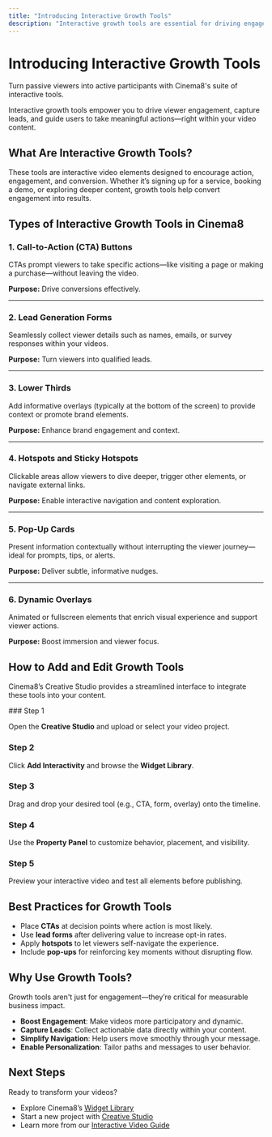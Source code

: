 ```yaml
---
title: "Introducing Interactive Growth Tools"
description: "Interactive growth tools are essential for driving engagement, capturing leads, and turning passive viewers into active participants. Cinema8 offers a wide range of interactive elements such as CTAs, buttons, lead generation forms, lower thirds, and more to achieve this goal. Here's an overview of the available tools and how to use them."
---
```




# Introducing Interactive Growth Tools

<Callout type="info">
Turn passive viewers into active participants with Cinema8's suite of interactive tools.
</Callout>

Interactive growth tools empower you to drive viewer engagement, capture leads, and guide users to take meaningful actions—right within your video content.

## What Are Interactive Growth Tools?

These tools are interactive video elements designed to encourage action, engagement, and conversion. Whether it’s signing up for a service, booking a demo, or exploring deeper content, growth tools help convert engagement into results.

## Types of Interactive Growth Tools in Cinema8

<Steps>

### 1. Call-to-Action (CTA) Buttons

CTAs prompt viewers to take specific actions—like visiting a page or making a purchase—without leaving the video.

**Purpose:** Drive conversions effectively.

---

### 2. Lead Generation Forms

Seamlessly collect viewer details such as names, emails, or survey responses within your videos.

**Purpose:** Turn viewers into qualified leads.

---

### 3. Lower Thirds

Add informative overlays (typically at the bottom of the screen) to provide context or promote brand elements.

**Purpose:** Enhance brand engagement and context.

---

### 4. Hotspots and Sticky Hotspots

Clickable areas allow viewers to dive deeper, trigger other elements, or navigate external links.

**Purpose:** Enable interactive navigation and content exploration.

---

### 5. Pop-Up Cards

Present information contextually without interrupting the viewer journey—ideal for prompts, tips, or alerts.

**Purpose:** Deliver subtle, informative nudges.

---

### 6. Dynamic Overlays

Animated or fullscreen elements that enrich visual experience and support viewer actions.

**Purpose:** Boost immersion and viewer focus.

</Steps>

## How to Add and Edit Growth Tools

Cinema8’s Creative Studio provides a streamlined interface to integrate these tools into your content.

<Steps>
### Step 1

Open the **Creative Studio** and upload or select your video project.

### Step 2

Click **Add Interactivity** and browse the **Widget Library**.

### Step 3

Drag and drop your desired tool (e.g., CTA, form, overlay) onto the timeline.

### Step 4

Use the **Property Panel** to customize behavior, placement, and visibility.

### Step 5

Preview your interactive video and test all elements before publishing.

</Steps>

## Best Practices for Growth Tools

- Place **CTAs** at decision points where action is most likely.
- Use **lead forms** after delivering value to increase opt-in rates.
- Apply **hotspots** to let viewers self-navigate the experience.
- Include **pop-ups** for reinforcing key moments without disrupting flow.

## Why Use Growth Tools?

<Callout type="important">
Growth tools aren't just for engagement—they’re critical for measurable business impact.
</Callout>

- **Boost Engagement**: Make videos more participatory and dynamic.
- **Capture Leads**: Collect actionable data directly within your content.
- **Simplify Navigation**: Help users move smoothly through your message.
- **Enable Personalization**: Tailor paths and messages to user behavior.

## Next Steps

Ready to transform your videos?

- Explore Cinema8’s [Widget Library](#)
- Start a new project with [Creative Studio](#)
- Learn more from our [Interactive Video Guide](#)
